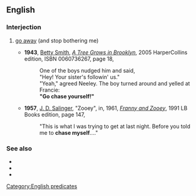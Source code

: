 ==English==

===Interjection===
{{en-intj}}

# {{lb|en|dated}} [[go away]] (and stop bothering me)
#* '''1943''', [[w:Betty Smith|Betty Smith]], [[w:A Tree Grows in Brooklyn (novel)|''A Tree Grows in Brooklyn'']], 2005 HarperCollins edition, ISBN 0060736267, page 18,
#*: One of the boys nudged him and said,<!--sic line break-->
#*: "Hey! Your sister's followin' us."
#*: "Yeah," agreed Neeley. The boy turned around and yelled at Francie:<!--sic line break-->
#*: '''"Go chase yourself!"'''
#* '''1957''', [[w:J. D. Salinger|J. D. Salinger]], "Zooey", in, 1961, ''[[w:Franny and Zooey|Franny and Zooey]]'', 1991 LB Books edition, page 147,
#*: "This is what I was trying to get at last night. Before you told me to '''chase myself'''...."

===See also===
* {{l|en|go climb a tree}}
* {{l|en|go fly a kite}}
* {{l|en|go jump in the lake}}

[[Category:English predicates]]